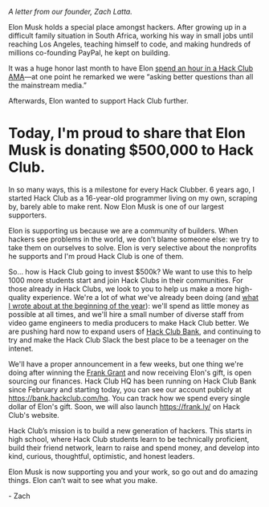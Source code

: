 _A letter from our founder, Zach Latta._

Elon Musk holds a special place amongst hackers. After growing up in a
difficult family situation in South Africa, working his way in small jobs until
reaching Los Angeles, teaching himself to code, and making hundreds of millions
co-founding PayPal, he kept on building.

It was a huge honor last month to have Elon [spend an hour in a Hack Club
AMA](https://youtu.be/riru9OzScwk)—at one point he remarked we were “asking
better questions than all the mainstream media.”

Afterwards, Elon wanted to support Hack Club further.

# Today, I'm proud to share that Elon Musk is donating $500,000 to Hack Club.

In so many ways, this is a milestone for every Hack Clubber. 6 years ago, I
started Hack Club as a 16-year-old programmer living on my own, scraping by,
barely able to make rent. Now Elon Musk is one of our largest supporters.

Elon is supporting us because we are a community of builders. When hackers see
problems in the world, we don't blame someone else: we try to take them on
ourselves to solve. Elon is very selective about the nonprofits he supports and
I'm proud Hack Club is one of them.

So... how is Hack Club going to invest $500k? We want to use this to help 1000 more students start and join Hack Clubs in their communities. For those already in Hack Clubs, we look to you to help us make a more high-quality experience. We're a lot of what we've already been doing (and [what I wrote about at the
beginning of the year](https://zachinto2020.wordpress.com/2019/12/31/as-midnight-approaches/)):
we'll spend as little money as possible at all times, and we'll hire a small number of diverse staff from video game engineers to media producers to make Hack Club better. We are pushing hard now to expand users of [Hack Club
Bank](https://hackclub.com/bank/), and continuing to try and make the
Hack Club Slack the best place to be a teenager on the intenet.

We'll have a proper announcement in a few weeks, but one thing we're doing
after winning the [Frank Grant](https://grant.frank.ly/) and now receiving
Elon's gift, is open sourcing our finances. Hack Club HQ has been running on
Hack Club Bank since February and starting today, you can see our account
publicly at https://bank.hackclub.com/hq. You can track how we spend every
single dollar of Elon's gift. Soon, we will also launch https://frank.ly/ on
Hack Club's website.

Hack Club’s mission is to build a new generation of hackers. This starts in
high school, where Hack Club students learn to be technically proficient, build
their friend network, learn to raise and spend money, and develop into kind,
curious, thoughtful, optimistic, and honest leaders.

Elon Musk is now supporting you and your work, so go out and do amazing things.
Elon can’t wait to see what you make.

\- Zach
